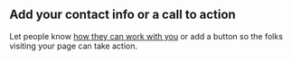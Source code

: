 ## Add your contact info or a call to action

Let people know <span class="contact-link">[how they can work with you](https://stevenorechow.com) </span>or add a button so the folks visiting your page can take action.
